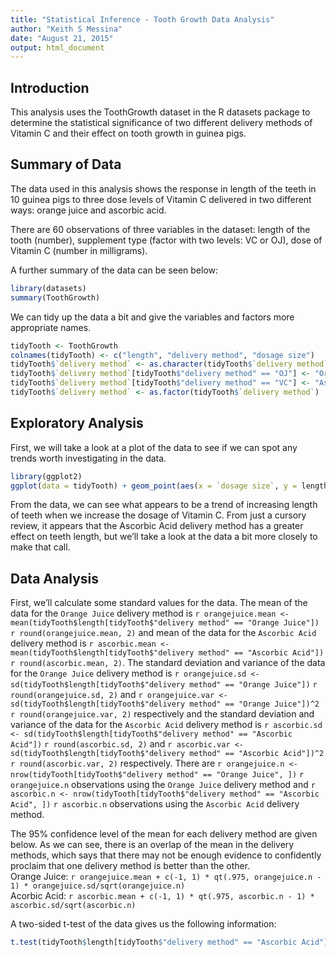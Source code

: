 ```yaml
---
title: "Statistical Inference - Tooth Growth Data Analysis"
author: "Keith S Messina"
date: "August 21, 2015"
output: html_document
---
```

## Introduction
This analysis uses the ToothGrowth dataset in the R datasets package to determine the statistical significance of two different delivery methods of Vitamin C and their effect on tooth growth in guinea pigs.

## Summary of Data
The data used in this analysis shows the response in length of the teeth in 10 guinea pigs to three dose levels of Vitamin C delivered in two different ways: orange juice and ascorbic acid.  

There are 60 observations of three variables in the dataset: length of the tooth (number), supplement type (factor with two levels: VC or OJ), dose of Vitamin C (number in milligrams).  

A further summary of the data can be seen below:
```r
library(datasets)
summary(ToothGrowth)
```  

We can tidy up the data a bit and give the variables and factors more appropriate names.
```r
tidyTooth <- ToothGrowth
colnames(tidyTooth) <- c("length", "delivery method", "dosage size")
tidyTooth$`delivery method` <- as.character(tidyTooth$`delivery method`)
tidyTooth$`delivery method`[tidyTooth$"delivery method" == "OJ"] <- "Orange Juice"
tidyTooth$`delivery method`[tidyTooth$"delivery method" == "VC"] <- "Ascorbic Acid"
tidyTooth$`delivery method` <- as.factor(tidyTooth$`delivery method`)
```

## Exploratory Analysis
First, we will take a look at a plot of the data to see if we can spot any trends worth investigating in the data.
```r
library(ggplot2)
ggplot(data = tidyTooth) + geom_point(aes(x = `dosage size`, y = length, color = `delivery method`))
```  

From the data, we can see what appears to be a trend of increasing length of teeth when we increase the dosage of Vitamin C. From just a cursory review, it appears that the Ascorbic Acid delivery method has a greater effect on teeth length, but we'll take a look at the data a bit more closely to make that call.

## Data Analysis
First, we'll calculate some standard values for the data. The mean of the data for the `Orange Juice` delivery method is `r orangejuice.mean <- mean(tidyTooth$length[tidyTooth$"delivery method" == "Orange Juice"])` `r round(orangejuice.mean, 2)` and mean of the data for the `Ascorbic Acid` delivery method is `r ascorbic.mean <- mean(tidyTooth$length[tidyTooth$"delivery method" == "Ascorbic Acid"])` `r round(ascorbic.mean, 2)`. The standard deviation and variance of the data for the `Orange Juice` delivery method is `r orangejuice.sd <- sd(tidyTooth$length[tidyTooth$"delivery method" == "Orange Juice"])` `r round(orangejuice.sd, 2)` and `r orangejuice.var <- sd(tidyTooth$length[tidyTooth$"delivery method" == "Orange Juice"])^2` `r round(orangejuice.var, 2)` respectively and the standard deviation and variance of the data for the `Ascorbic Acid` delivery method is `r ascorbic.sd <- sd(tidyTooth$length[tidyTooth$"delivery method" == "Ascorbic Acid"])` `r round(ascorbic.sd, 2)` and `r ascorbic.var <- sd(tidyTooth$length[tidyTooth$"delivery method" == "Ascorbic Acid"])^2` `r round(ascorbic.var, 2)` respectively. There are `r orangejuice.n <- nrow(tidyTooth[tidyTooth$"delivery method" == "Orange Juice", ])` `r orangejuice.n` observations using the `Orange Juice` delivery method and `r ascorbic.n <- nrow(tidyTooth[tidyTooth$"delivery method" == "Ascorbic Acid", ])` `r ascorbic.n` observations using the `Ascorbic Acid` delivery method.

The 95% confidence level of the mean for each delivery method are given below. As we can see, there is an overlap of the mean in the delivery methods, which says that there may not be enough evidence to confidently proclaim that one delivery method is better than the other.  
Orange Juice: `r orangejuice.mean + c(-1, 1) * qt(.975, orangejuice.n - 1) * orangejuice.sd/sqrt(orangejuice.n)`  
Acorbic Acid: `r ascorbic.mean + c(-1, 1) * qt(.975, ascorbic.n - 1) * ascorbic.sd/sqrt(ascorbic.n)`   

A two-sided t-test of the data gives us the following information:
```r
t.test(tidyTooth$length[tidyTooth$"delivery method" == "Ascorbic Acid"], tidyTooth$length[tidyTooth$"delivery method" == "Ascorbic Acid"], alternative = "two.sided", paired= FALSE)

```





